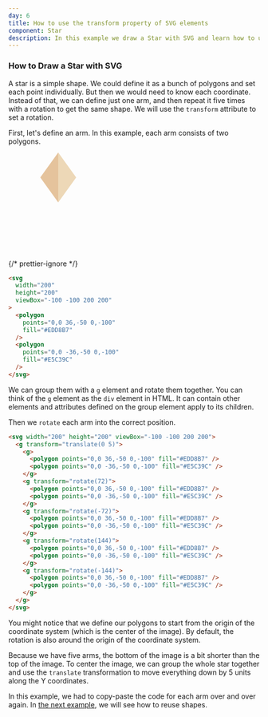 ```yaml
---
day: 6
title: How to use the transform property of SVG elements
component: Star
description: In this example we draw a Star with SVG and learn how to use the transform property.
---
```



### How to Draw a Star with SVG

A star is a simple shape. We could define it as a bunch of polygons and set each point individually. But then we would need to know each coordinate. Instead of that, we can define just one arm, and then repeat it five times with a rotation to get the same shape. We will use the `transform` attribute to set a rotation.

First, let's define an arm. In this example, each arm consists of two polygons.

<Example>

  <svg width="200" height="200" viewBox="-100 -100 200 200">
    <polygon points="0,0 36,-50 0,-100" fill="#EDD8B7" />
    <polygon points="0,0 -36,-50 0,-100" fill="#E5C39C" />
  </svg>

{/* prettier-ignore */}
```html
<svg 
  width="200"
  height="200"
  viewBox="-100 -100 200 200"
>
  <polygon
    points="0,0 36,-50 0,-100"
    fill="#EDD8B7" 
  />
  <polygon 
    points="0,0 -36,-50 0,-100"
    fill="#E5C39C" 
  />
</svg>
```

</Example>

We can group them with a `g` element and rotate them together. You can think of the `g` element as the `div` element in HTML. It can contain other elements and attributes defined on the group element apply to its children.

Then we `rotate` each arm into the correct position.

<div class="code-flex">

```html
<svg width="200" height="200" viewBox="-100 -100 200 200">
  <g transform="translate(0 5)">
    <g>
      <polygon points="0,0 36,-50 0,-100" fill="#EDD8B7" />
      <polygon points="0,0 -36,-50 0,-100" fill="#E5C39C" />
    </g>
    <g transform="rotate(72)">
      <polygon points="0,0 36,-50 0,-100" fill="#EDD8B7" />
      <polygon points="0,0 -36,-50 0,-100" fill="#E5C39C" />
    </g>
    <g transform="rotate(-72)">
      <polygon points="0,0 36,-50 0,-100" fill="#EDD8B7" />
      <polygon points="0,0 -36,-50 0,-100" fill="#E5C39C" />
    </g>
    <g transform="rotate(144)">
      <polygon points="0,0 36,-50 0,-100" fill="#EDD8B7" />
      <polygon points="0,0 -36,-50 0,-100" fill="#E5C39C" />
    </g>
    <g transform="rotate(-144)">
      <polygon points="0,0 36,-50 0,-100" fill="#EDD8B7" />
      <polygon points="0,0 -36,-50 0,-100" fill="#E5C39C" />
    </g>
  </g>
</svg>
```

</div>

You might notice that we define our polygons to start from the origin of the coordinate system (which is the center of the image). By default, the rotation is also around the origin of the coordinate system.

Because we have five arms, the bottom of the image is a bit shorter than the top of the image. To center the image, we can group the whole star together and use the `translate` transformation to move everything down by 5 units along the Y coordinates.

In this example, we had to copy-paste the code for each arm over and over again. In [the next example](/svg/use), we will see how to reuse shapes.
